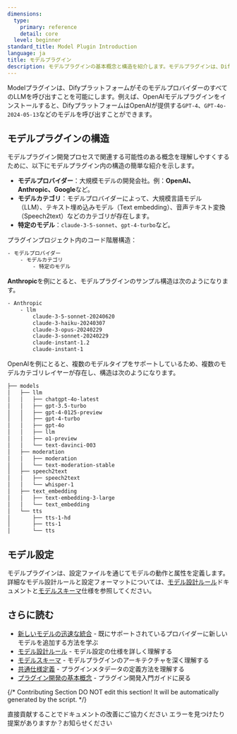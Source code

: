 ```yaml
---
dimensions:
  type:
    primary: reference
    detail: core
  level: beginner
standard_title: Model Plugin Introduction
language: ja
title: モデルプラグイン
description: モデルプラグインの基本概念と構造を紹介します。モデルプラグインは、Difyがさまざまなプロバイダー（OpenAI、Anthropic、Googleなど）の、大規模言語モデル（LLM）、テキスト埋め込み、音声テキスト変換といったさまざまなタイプのモデルを呼び出すことを可能にします。
---
```


Modelプラグインは、DifyプラットフォームがそのモデルプロバイダーのすべてのLLMを呼び出すことを可能にします。例えば、OpenAIモデルプラグインをインストールすると、DifyプラットフォームはOpenAIが提供する`GPT-4`、`GPT-4o-2024-05-13`などのモデルを呼び出すことができます。

## モデルプラグインの構造

モデルプラグイン開発プロセスで関連する可能性のある概念を理解しやすくするために、以下にモデルプラグイン内の構造の簡単な紹介を示します。

*   **モデルプロバイダー**：大規模モデルの開発会社。例：**OpenAI、Anthropic、Google**など。
*   **モデルカテゴリ**：モデルプロバイダーによって、大規模言語モデル（LLM）、テキスト埋め込みモデル（Text embedding）、音声テキスト変換（Speech2text）などのカテゴリが存在します。
*   **特定のモデル**：`claude-3-5-sonnet`、`gpt-4-turbo`など。

プラグインプロジェクト内のコード階層構造：

```bash
- モデルプロバイダー
    - モデルカテゴリ
        - 特定のモデル
```

**Anthropic**を例にとると、モデルプラグインのサンプル構造は次のようになります。

```bash
- Anthropic
    - llm
        claude-3-5-sonnet-20240620
        claude-3-haiku-20240307
        claude-3-opus-20240229
        claude-3-sonnet-20240229
        claude-instant-1.2
        claude-instant-1
```

OpenAIを例にとると、複数のモデルタイプをサポートしているため、複数のモデルカテゴリレイヤーが存在し、構造は次のようになります。

```bash
├── models
│   ├── llm
│   │   ├── chatgpt-4o-latest
│   │   ├── gpt-3.5-turbo
│   │   ├── gpt-4-0125-preview
│   │   ├── gpt-4-turbo
│   │   ├── gpt-4o
│   │   ├── llm
│   │   ├── o1-preview
│   │   └── text-davinci-003
│   ├── moderation
│   │   ├── moderation
│   │   └── text-moderation-stable
│   ├── speech2text
│   │   ├── speech2text
│   │   └── whisper-1
│   ├── text_embedding
│   │   ├── text-embedding-3-large
│   │   └── text_embedding
│   └── tts
│       ├── tts-1-hd
│       ├── tts-1
│       └── tts
```

## モデル設定

モデルプラグインは、設定ファイルを通じてモデルの動作と属性を定義します。詳細なモデル設計ルールと設定フォーマットについては、[モデル設計ルール](/plugin_dev_ja/0411-model-designing-rules.ja)ドキュメントと[モデルスキーマ](/plugin_dev_ja/0412-model-schema.ja)仕様を参照してください。

## さらに読む

-   [新しいモデルの迅速な統合](/plugin_dev_ja/0211-getting-started-new-model.ja) - 既にサポートされているプロバイダーに新しいモデルを追加する方法を学ぶ
-   [モデル設計ルール](/plugin_dev_ja/0411-model-designing-rules.ja) - モデル設定の仕様を詳しく理解する
-   [モデルスキーマ](/plugin_dev_ja/0412-model-schema.ja) - モデルプラグインのアーキテクチャを深く理解する
-   [共通仕様定義](/plugin_dev_ja/0411-general-specifications.ja) - プラグインメタデータの定義方法を理解する
-   [プラグイン開発の基本概念](/plugin_dev_ja/0111-getting-started-dify-plugin.ja) - プラグイン開発入門ガイドに戻る

{/*
Contributing Section
DO NOT edit this section!
It will be automatically generated by the script.
*/}

<CardGroup cols="2">
    <Card
        title="このページを編集する"
        icon="pen-to-square"
        href="https://github.com/langgenius/dify-docs-mintlify/edit/main/plugin_dev_ja/0411-model-plugin-introduction.ja.mdx"
    >
        直接貢献することでドキュメントの改善にご協力ください
    </Card>
    <Card
        title="問題を報告する"
        icon="github"
        href="https://github.com/langgenius/dify-docs-mintlify/issues/new?title=ドキュメントの問題%3A%20model-plugin-introduction&body=%23%23%20問題の説明%0A%3C%21--%20発見した問題について簡単に説明してください%20--%3E%0A%0A%23%23%20ページリンク%0Ahttps%3A%2F%2Fgithub.com%2Flanggenius%2Fdify-docs-mintlify%2Fblob%2Fmain%2Fplugin_dev_ja%2F0411-model-plugin-introduction.ja.mdx%0A%0A%23%23%20提案される変更%0A%3C%21--%20特定の変更案がある場合は、ここで説明してください%20--%3E%0A%0A%3C%21--%20ドキュメントの品質向上にご協力いただきありがとうございます！%20--%3E"
    >
        エラーを見つけたり提案がありますか？お知らせください
    </Card>
</CardGroup>

